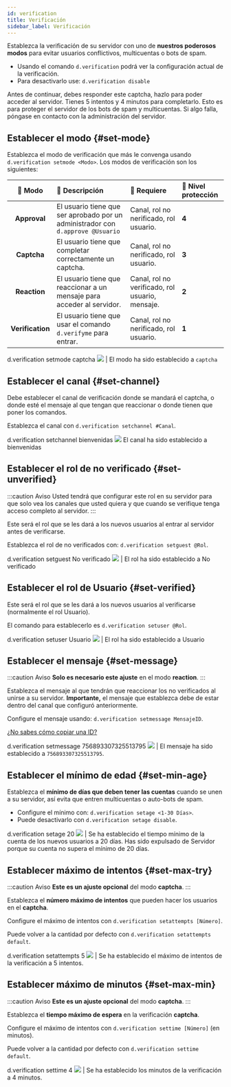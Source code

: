 ```yaml
---
id: verification
title: Verificación
sidebar_label: Verificación
---
```


Establezca la verificación de su servidor con uno de **nuestros poderosos modos** para evitar usuarios conflictivos, multicuentas o bots de spam.

* Usando el comando `d.verification` podrá ver la configuración actual de la verificación.
* Para desactivarlo use:  `d.verification disable`

<DiscordMessages>
  <discord-message author="D-Safe" avatar="https://i.imgur.com/FFBgOWE.png" bot='true' verified='true'>
  <discord-embed slot="embeds" embed-title="Bivenvenid@ a Servidor" color="#aab9fa" image="https://media.discordapp.net/attachments/750703042386591744/751400793248366592/captcha.png" thumbnail="https://i.imgur.com/Xf4UpdU.png">
  <discord-embed-fields slot="fields">
  <discord-embed-field field-title="Captcha" inline="1" inline-index="1">Antes de continuar, debes responder este <span class="bold">captcha</span>, hazlo para poder acceder al servidor. Tienes <span class="bold">5 intentos</span> y <span class="bold">4 minutos</span> para completarlo.</discord-embed-field>
  <discord-embed-field field-title="¿Por qué?" inline="2" inline-index="2">Esto es para proteger el servidor de los bots de spam y multicuentas.</discord-embed-field>
  </discord-embed-fields>
  <span slot="footer">Si algo falla, póngase en contacto con la administración del servidor.</span>
  </discord-embed>
  </discord-message>
</DiscordMessages>

## Establecer el modo {#set-mode}
Establezca el modo de verificación que más le convenga usando `d.verification setmode <Modo>`.
Los modos de verificación son los siguientes:

| 🔧 Modo           | 📣 Descripción                                                                  | 📑 Requiere                                       | 🔐 Nivel protección |
| :---------------: | :------------------------------------------------------------------------------ | :------------------------------------------------ | :---- |
| **Approval**      | El usuario tiene que ser aprobado por un administrador con `d.approve @Usuario` | Canal, rol no nerificado, rol usuario.            | **4** |
| **Captcha**       | El usuario tiene que completar correctamente un captcha.                        | Canal, rol no nerificado, rol usuario.            | **3** |
| **Reaction**      | El usuario tiene que reaccionar a un mensaje para acceder al servidor.          | Canal, rol no verificado, rol usuario, mensaje.   | **2** |
| **Verification**  | El usuario tiene que usar el comando `d.verifyme` para entrar.                  | Canal, rol no nerificado, rol usuario.            | **1** |

<DiscordMessages>
  <DiscordMessage author="Usuario" avatar="red">d.verification setmode captcha</DiscordMessage>
  <discord-message author="D-Safe" avatar="https://i.imgur.com/FFBgOWE.png" bot='true' verified='true'><img className="discord-emoji" src="https://cdn.discordapp.com/emojis/656224418946744320.gif?1"></img> | El modo ha sido establecido a <code>captcha</code></discord-message>
</DiscordMessages>

## Establecer el canal {#set-channel}
Debe establecer el canal de verificación donde se mandará el captcha, o donde esté el mensaje al que tengan que reaccionar o donde tienen que poner los comandos.

Establezca el canal con `d.verification setchannel #Canal`.

<DiscordMessages>
  <DiscordMessage author="Usuario" avatar="red">d.verification setchannel <discord-mention type="channel">bienvenidas</discord-mention></DiscordMessage>
  <discord-message author="D-Safe" avatar="https://i.imgur.com/FFBgOWE.png" bot='true' verified='true'><img className="discord-emoji" src="https://cdn.discordapp.com/emojis/656224418946744320.gif?1"></img> El canal ha sido establecido a <discord-mention type="channel">bienvenidas</discord-mention></discord-message>
</DiscordMessages>

## Establecer el rol de no verificado {#set-unverified}
:::caution Aviso
Usted tendrá que configurar este rol en su servidor para que solo vea los canales que usted quiera y que cuando se verifique tenga acceso completo al servidor.
:::

Este será el rol que se les dará a los nuevos usuarios al entrar al servidor antes de verificarse.

Establezca el rol de no verificados con:
`d.verification setguest @Rol`.

<DiscordMessages>
  <DiscordMessage author="Usuario" avatar="red">d.verification setguest <discord-mention class="discord-mention discord-user-mention">No verificado</discord-mention></DiscordMessage>
  <discord-message author="D-Safe" avatar="https://i.imgur.com/FFBgOWE.png" bot='true' verified='true'><img className="discord-emoji" src="https://cdn.discordapp.com/emojis/656224418946744320.gif?1"></img> | El rol ha sido establecido a <discord-mention class="discord-mention discord-user-mention">No verificado</discord-mention></discord-message>
</DiscordMessages>

## Establecer el rol de Usuario {#set-verified}
Este será el rol que se les dará a los nuevos usuarios al verificarse (normalmente el rol Usuario).

El comando para establecerlo es `d.verification setuser @Rol`.

<DiscordMessages>
  <DiscordMessage author="Usuario" avatar="red">d.verification setuser <discord-mention class="discord-mention discord-user-mention">Usuario</discord-mention></DiscordMessage>
  <discord-message author="D-Safe" avatar="https://i.imgur.com/FFBgOWE.png" bot='true' verified='true'><img className="discord-emoji" src="https://cdn.discordapp.com/emojis/656224418946744320.gif?1"></img> | El rol ha sido establecido a <discord-mention class="discord-mention discord-user-mention">Usuario</discord-mention></discord-message>
</DiscordMessages>

## Establecer el mensaje {#set-message}
:::caution Aviso
**Solo es necesario este ajuste** en el modo **reaction**.
:::

Establezca el mensaje al que tendrán que reaccionar los no verificados al unirse a su servidor.
**Importante,** el mensaje que establezca debe de estar dentro del canal que configuró anteriormente.

Configure el mensaje usando: `d.verification setmessage MensajeID`. 

[¿No sabes cómo copiar una ID?](guide/copy-ids.md)

<DiscordMessages>
  <DiscordMessage author="Usuario" avatar="red">d.verification setmessage 756893307325513795</DiscordMessage>
  <discord-message author="D-Safe" avatar="https://i.imgur.com/FFBgOWE.png" bot='true' verified='true'><img className="discord-emoji" src="https://cdn.discordapp.com/emojis/656224418946744320.gif?1"></img> | El mensaje ha sido establecido a <code>756893307325513795</code>.</discord-message>
</DiscordMessages>

## Establecer el mínimo de edad {#set-min-age}
Establezca el **mínimo de días que deben tener las cuentas** cuando se unen a su servidor, así evita que entren multicuentas o auto-bots de spam.

* Configure el mínimo con: `d.verification setage <1-30 Días>`.
* Puede desactivarlo con `d.verification setage disable`.

<DiscordMessages>
  <DiscordMessage author="Usuario" avatar="red">d.verification setage 20</DiscordMessage>
  <discord-message author="D-Safe" avatar="https://i.imgur.com/FFBgOWE.png" bot='true' verified='true'><img className="discord-emoji" src="https://cdn.discordapp.com/emojis/656224418946744320.gif?1"></img> | Se ha establecido el tiempo mínimo de la cuenta de los nuevos usuarios a <span class="bold">20</span> días.</discord-message>
</DiscordMessages>

<DiscordMessages>
  <discord-message author="D-Safe" avatar="https://i.imgur.com/FFBgOWE.png" bot='true' verified='true'>Has sido expulsado de <span class="bold">Servidor</span> porque su cuenta no supera el mínimo de <span class="bold">20</span> días.</discord-message>
</DiscordMessages>

## Establecer máximo de intentos {#set-max-try}
:::caution Aviso
**Este es un ajuste opcional** del modo **captcha**.
:::

Establezca el **número máximo de intentos** que pueden hacer los usuarios en el **captcha**.

Configure el máximo de intentos con ``d.verification setattempts [Número]``.

Puede volver a la cantidad por defecto con ``d.verification setattempts default``.

<DiscordMessages>
  <DiscordMessage author="Usuario" avatar="red">d.verification setattempts 5</DiscordMessage>
  <discord-message author="D-Safe" avatar="https://i.imgur.com/FFBgOWE.png" bot='true' verified='true'><img className="discord-emoji" src="https://cdn.discordapp.com/emojis/656224418946744320.gif?1"></img> |  Se ha establecido el máximo de intentos de la verificación a <span class="bold">5 intentos</span>.</discord-message>
</DiscordMessages>

## Establecer máximo de minutos {#set-max-min}
:::caution Aviso
**Este es un ajuste opcional** del modo **captcha**.
:::

Establezca el **tiempo máximo de espera** en la verificación **captcha**.

Configure el máximo de intentos con ``d.verification settime [Número]`` (en minutos).

Puede volver a la cantidad por defecto con ``d.verification settime default``.

<DiscordMessages>
  <DiscordMessage author="Usuario" avatar="red">d.verification settime 4</DiscordMessage>
  <discord-message author="D-Safe" avatar="https://i.imgur.com/FFBgOWE.png" bot='true' verified='true'><img className="discord-emoji" src="https://cdn.discordapp.com/emojis/656224418946744320.gif?1"></img> |   Se ha establecido los minutos de la verificación a <span class="bold">4 minutos</span>.</discord-message>
</DiscordMessages>